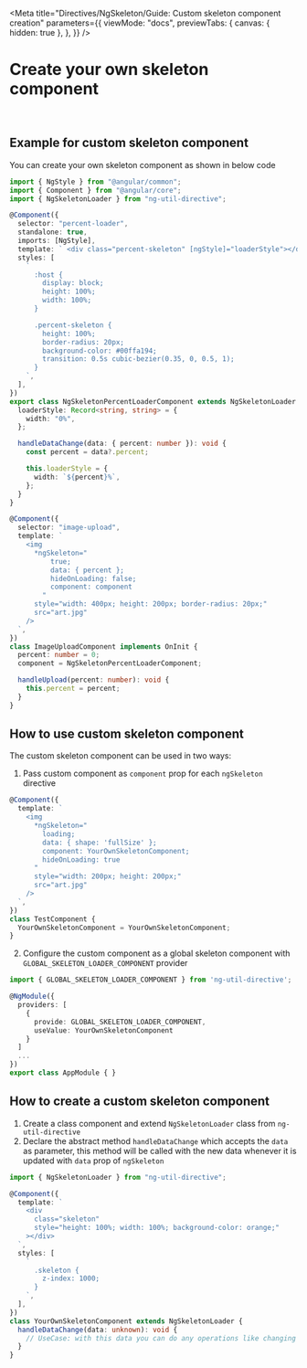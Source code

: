 
<Meta
  title="Directives/NgSkeleton/Guide: Custom skeleton component creation"
  parameters={{
    viewMode: "docs",
    previewTabs: {
      canvas: { hidden: true },
    },
  }}
/>

# Create your own skeleton component

<br />

## Example for custom skeleton component

<Story id="directives-ngskeleton--custom-loader" />

You can create your own skeleton component as shown in below code

```typescript ts
import { NgStyle } from "@angular/common";
import { Component } from "@angular/core";
import { NgSkeletonLoader } from "ng-util-directive";

@Component({
  selector: "percent-loader",
  standalone: true,
  imports: [NgStyle],
  template: ` <div class="percent-skeleton" [ngStyle]="loaderStyle"></div> `,
  styles: [
    `
      :host {
        display: block;
        height: 100%;
        width: 100%;
      }

      .percent-skeleton {
        height: 100%;
        border-radius: 20px;
        background-color: #00ffa194;
        transition: 0.5s cubic-bezier(0.35, 0, 0.5, 1);
      }
    `,
  ],
})
export class NgSkeletonPercentLoaderComponent extends NgSkeletonLoader {
  loaderStyle: Record<string, string> = {
    width: "0%",
  };

  handleDataChange(data: { percent: number }): void {
    const percent = data?.percent;

    this.loaderStyle = {
      width: `${percent}%`,
    };
  }
}
```

```typescript ts
@Component({
  selector: "image-upload",
  template: `
    <img
      *ngSkeleton="
          true;
          data: { percent };
          hideOnLoading: false;
          component: component
        "
      style="width: 400px; height: 200px; border-radius: 20px;"
      src="art.jpg"
    />
  `,
})
class ImageUploadComponent implements OnInit {
  percent: number = 0;
  component = NgSkeletonPercentLoaderComponent;

  handleUpload(percent: number): void {
    this.percent = percent;
  }
}
```

## How to use custom skeleton component

The custom skeleton component can be used in two ways:

1. Pass custom component as `component` prop for each `ngSkeleton` directive

```typescript ts
@Component({
  template: `
    <img
      *ngSkeleton="
        loading;
        data: { shape: 'fullSize' };
        component: YourOwnSkeletonComponent;
        hideOnLoading: true
      "
      style="width: 200px; height: 200px;"
      src="art.jpg"
    />
  `,
})
class TestComponent {
  YourOwnSkeletonComponent = YourOwnSkeletonComponent;
}
```

2. Configure the custom component as a global skeleton component with `GLOBAL_SKELETON_LOADER_COMPONENT` provider

```typescript ts
import { GLOBAL_SKELETON_LOADER_COMPONENT } from 'ng-util-directive';

@NgModule({
  providers: [
    {
      provide: GLOBAL_SKELETON_LOADER_COMPONENT,
      useValue: YourOwnSkeletonComponent
    }
  ]
  ...
})
export class AppModule { }
```

## How to create a custom skeleton component

1. Create a class component and extend `NgSkeletonLoader` class from `ng-util-directive`
1. Declare the abstract method `handleDataChange` which accepts the `data` as parameter, this method will be called with the new data whenever it is updated with `data` prop of `ngSkeleton`

```typescript ts
import { NgSkeletonLoader } from "ng-util-directive";

@Component({
  template: `
    <div
      class="skeleton"
      style="height: 100%; width: 100%; background-color: orange;"
    ></div>
  `,
  styles: [
    `
      .skeleton {
        z-index: 1000;
      }
    `,
  ],
})
class YourOwnSkeletonComponent extends NgSkeletonLoader {
  handleDataChange(data: unknown): void {
    // UseCase: with this data you can do any operations like changing the template styles
  }
}
```

